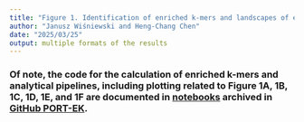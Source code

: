 ```yaml
---
title: "Figure 1. Identification of enriched k-mers and landscapes of enriched k-mers across the SARS-CoV-2 genome."
author: "Janusz Wiśniewski and Heng-Chang Chen"
date: "2025/03/25"
output: multiple formats of the results
---
```


### Of note, the code for the calculation of enriched k-mers and analytical pipelines, including plotting related to Figure 1A, 1B, 1C, 1D, 1E, and 1F are documented in [notebooks](https://github.com/wis-janusz/PORT-EK/tree/main/notebooks) archived in [GitHub PORT-EK](https://github.com/wis-janusz/PORT-EK).

